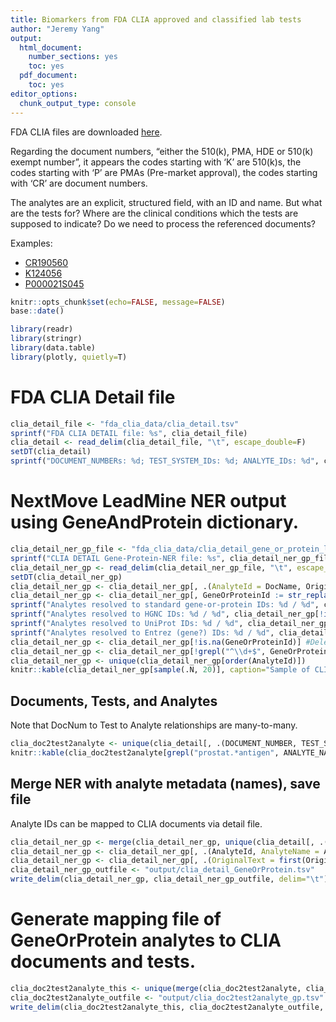 ```yaml
---
title: Biomarkers from FDA CLIA approved and classified lab tests
author: "Jeremy Yang"
output:
  html_document: 
    number_sections: yes
    toc: yes
  pdf_document:
    toc: yes
editor_options:
  chunk_output_type: console
---
```


FDA CLIA files are downloaded [here](https://www.fda.gov/medical-devices/medical-device-databases/clinical-laboratory-improvement-amendments-download-data).

Regarding the document numbers, "either the 510(k), PMA, HDE or 510(k) exempt number", it appears the codes starting with 'K' are 510(k)s, the codes starting with 'P' are PMAs (Pre-market approval), the codes starting with 'CR' are document numbers.

The analytes are an explicit, structured field, with an ID and name. But what are the tests for? Where are the clinical conditions which the tests are supposed to indicate? Do we need to process the referenced documents?

Examples:

 * [CR190560](https://www.accessdata.fda.gov/Scripts/cdrh/cfdocs/cfClia/Results.cfm?start_search=1&Document_Number=CR190560&SortColumn=ded)
 * [K124056](https://www.accessdata.fda.gov/scripts/cdrh/cfdocs/cfPMN/pmn.cfm?ID=K124056)
 * [P000021S045](https://www.accessdata.fda.gov/scripts/cdrh/cfdocs/cfpma/pma.cfm?id=P000021S045)

```r
knitr::opts_chunk$set(echo=FALSE, message=FALSE)
base::date()
```

```r
library(readr)
library(stringr)
library(data.table)
library(plotly, quietly=T)
```

# FDA CLIA Detail file

```r
clia_detail_file <- "fda_clia_data/clia_detail.tsv"
sprintf("FDA CLIA DETAIL file: %s", clia_detail_file)
clia_detail <- read_delim(clia_detail_file, "\t", escape_double=F)
setDT(clia_detail)
sprintf("DOCUMENT_NUMBERs: %d; TEST_SYSTEM_IDs: %d; ANALYTE_IDs: %d", clia_detail[, uniqueN(DOCUMENT_NUMBER)], clia_detail[, uniqueN(TEST_SYSTEM_ID)], clia_detail[, uniqueN(ANALYTE_ID)])
```

# NextMove LeadMine NER output using GeneAndProtein dictionary.

```r
clia_detail_ner_gp_file <- "fda_clia_data/clia_detail_gene_or_protein_leadmine.tsv"
sprintf("CLIA DETAIL Gene-Protein-NER file: %s", clia_detail_ner_gp_file)
clia_detail_ner_gp <- read_delim(clia_detail_ner_gp_file, "\t", escape_double=F)
setDT(clia_detail_ner_gp)
clia_detail_ner_gp <- clia_detail_ner_gp[, .(AnalyteId = DocName, OriginalText, EntityText, GeneOrProteinId = ResolvedForm)]
clia_detail_ner_gp <- clia_detail_ner_gp[, GeneOrProteinId := str_replace(GeneOrProteinId, "^([A-Z]\\d+)$", "UNIPROT:\\1")]
sprintf("Analytes resolved to standard gene-or-protein IDs: %d / %d", clia_detail_ner_gp[!is.na(GeneOrProteinId), uniqueN(AnalyteId)], clia_detail_ner_gp[, uniqueN(AnalyteId)])
sprintf("Analytes resolved to HGNC IDs: %d / %d", clia_detail_ner_gp[!is.na(GeneOrProteinId) & grepl("^HGNC", GeneOrProteinId), uniqueN(AnalyteId)], clia_detail_ner_gp[, uniqueN(AnalyteId)])
sprintf("Analytes resolved to UniProt IDs: %d / %d", clia_detail_ner_gp[!is.na(GeneOrProteinId) & grepl("^UNIPROT:", GeneOrProteinId), uniqueN(AnalyteId)], clia_detail_ner_gp[, uniqueN(AnalyteId)])
sprintf("Analytes resolved to Entrez (gene?) IDs: %d / %d", clia_detail_ner_gp[!is.na(GeneOrProteinId) & grepl("^\\d+$", GeneOrProteinId), uniqueN(AnalyteId)], clia_detail_ner_gp[, uniqueN(AnalyteId)])
clia_detail_ner_gp <- clia_detail_ner_gp[!is.na(GeneOrProteinId)] #Delete unmapped records
clia_detail_ner_gp <- clia_detail_ner_gp[!grepl("^\\d+$", GeneOrProteinId)] #Ignore (too few) NCBI IDs
clia_detail_ner_gp <- unique(clia_detail_ner_gp[order(AnalyteId)])
knitr::kable(clia_detail_ner_gp[sample(.N, 20)], caption="Sample of CLIA NER Genes")
```

## Documents, Tests, and Analytes

Note that DocNum to Test to Analyte relationships are many-to-many.

```r
clia_doc2test2analyte <- unique(clia_detail[, .(DOCUMENT_NUMBER, TEST_SYSTEM_ID, ANALYTE_ID, ANALYTE_NAME, DATE_EFFECTIVE)])[order(DOCUMENT_NUMBER, ANALYTE_ID, TEST_SYSTEM_ID, DATE_EFFECTIVE)]
knitr::kable(clia_doc2test2analyte[grepl("prostat.*antigen", ANALYTE_NAME, ignore.case=T)][sample(.N, 20)], caption = "Sample of 'prostat.*antigen' matches")
```

## Merge NER with analyte metadata (names), save file

Analyte IDs can be mapped to CLIA documents via detail file.

```r
clia_detail_ner_gp <- merge(clia_detail_ner_gp, unique(clia_detail[, .(ANALYTE_ID, ANALYTE_NAME)]), by.x="AnalyteId", by.y="ANALYTE_ID")
clia_detail_ner_gp <- clia_detail_ner_gp[, .(AnalyteId, AnalyteName = ANALYTE_NAME, OriginalText, EntityText, GeneOrProteinId)]
clia_detail_ner_gp <- clia_detail_ner_gp[, .(OriginalText = first(OriginalText), EntityText = first(EntityText)), by = .(AnalyteId, AnalyteName, GeneOrProteinId)]
clia_detail_ner_gp_outfile <- "output/clia_detail_GeneOrProtein.tsv"
write_delim(clia_detail_ner_gp, clia_detail_ner_gp_outfile, delim="\t")
```

# Generate mapping file of GeneOrProtein analytes to CLIA documents and tests.

```r
clia_doc2test2analyte_this <- unique(merge(clia_doc2test2analyte, clia_detail_ner_gp[, .(AnalyteId)], by.x="ANALYTE_ID", by.y="AnalyteId", all.x=F, all.y=F, sort=T))
clia_doc2test2analyte_outfile <- "output/clia_doc2test2analyte_gp.tsv"
write_delim(clia_doc2test2analyte_this, clia_doc2test2analyte_outfile, delim="\t")
```


